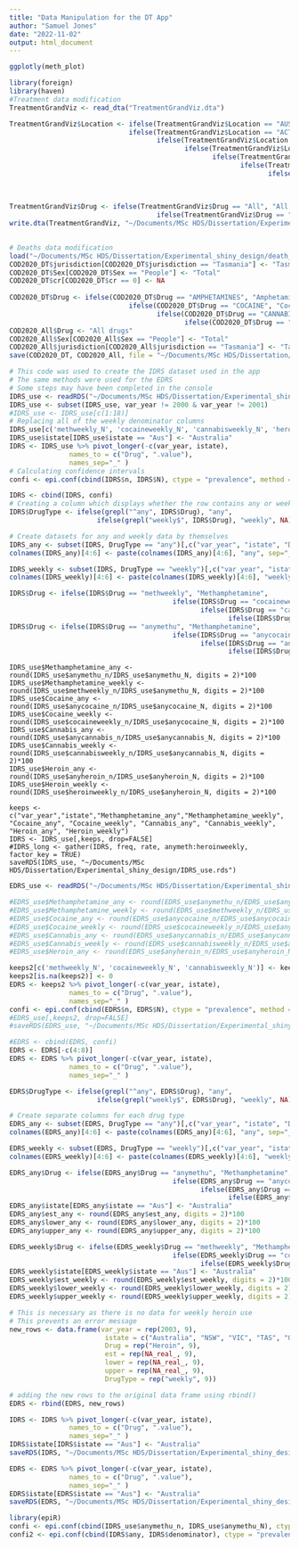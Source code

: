 ```yaml
---
title: "Data Manipulation for the DT App"
author: "Samuel Jones"
date: "2022-11-02"
output: html_document
---
```


```r
ggplotly(meth_plot)
```
```r
library(foreign)
library(haven)
#Treatment data modification
TreatmentGrandViz <- read_dta("TreatmentGrandViz.dta")

TreatmentGrandViz$Location <- ifelse(TreatmentGrandViz$Location == "AUS", "Australia",
                              ifelse(TreatmentGrandViz$Location == "ACT", "Australian Capital Territory",
                                     ifelse(TreatmentGrandViz$Location == "NSW", "New South Wales",
                                            ifelse(TreatmentGrandViz$Location == "NT", "Northern Territory",
                                                   ifelse(TreatmentGrandViz$Location == "WA", "Western Australia",
                                                          ifelse(TreatmentGrandViz$Location == "VIC", "Victoria",
                                                                 ifelse(TreatmentGrandViz$Location == "QLD", "Queensland", 
                                                                        ifelse(TreatmentGrandViz$Location == "SA", "South Australia", 
                                                                               ifelse(TreatmentGrandViz$Location == "TAS", "Tasmania*", TreatmentGrandViz$Location)))))))))
    
TreatmentGrandViz$Drug <- ifelse(TreatmentGrandViz$Drug == "All", "All drugs",
                                     ifelse(TreatmentGrandViz$Drug == "Amphetamine-type stimulant", "Amphetamine-type stimulants", TreatmentGrandViz$Drug))
write.dta(TreatmentGrandViz, "~/Documents/MSc HDS/Dissertation/Experimental_shiny_design/TreatmentGrandViz.dta")
  
```
```r
# Deaths data modification
load("~/Documents/MSc HDS/Dissertation/Experimental_shiny_design/death_2020.Rdata")
COD2020_DT$jurisdiction[COD2020_DT$jurisdiction == "Tasmania"] <- "Tasmania*"
COD2020_DT$Sex[COD2020_DT$Sex == "People"] <- "Total"
COD2020_DT$cr[COD2020_DT$cr == 0] <- NA
    
COD2020_DT$Drug <- ifelse(COD2020_DT$Drug == "AMPHETAMINES", "Amphetamine-type stimulants",
                              ifelse(COD2020_DT$Drug == "COCAINE", "Cocaine",
                                     ifelse(COD2020_DT$Drug == "CANNABINOIDS", "Cannabinoids",
                                            ifelse(COD2020_DT$Drug == "heroin", "Heroin", COD2020_DT$Drug))))
COD2020_All$Drug <- "All drugs"
COD2020_All$Sex[COD2020_All$Sex == "People"] <- "Total"
COD2020_All$jurisdiction[COD2020_All$jurisdiction == "Tasmania"] <- "Tasmania*"
save(COD2020_DT, COD2020_All, file = "~/Documents/MSc HDS/Dissertation/Experimental_shiny_design/death_2020.Rdata")
```


```r
# This code was used to create the IDRS dataset used in the app
# The same methods were used for the EDRS
# Some steps may have been completed in the console
IDRS_use <- readRDS("~/Documents/MSc HDS/Dissertation/Experimental_shiny_design/IDRS_use.rds")
IDRS_use <- subset(IDRS_use, var_year != 2000 & var_year != 2001)
#IDRS_use <- IDRS_use[c(1:18)]
# Replacing all of the weekly denominator columns
IDRS_use[c('methweekly_N', 'cocaineweekly_N', 'cannabisweekly_N', 'heroinweekly_N')] <- IDRS_use[c('anymethu_N', 'anycocaine_N', 'anycannabis_N', 'anyheroin_N')]
IDRS_use$istate[IDRS_use$istate == "Aus"] <- "Australia"
IDRS <- IDRS_use %>% pivot_longer(-c(var_year, istate),
               names_to = c("Drug", ".value"), 
               names_sep="_" )
# Calculating confidence intervals
confi <- epi.conf(cbind(IDRS$n, IDRS$N), ctype = "prevalence", method = "exact", conf.level = 0.95)
```
```r
IDRS <- cbind(IDRS, confi)
# Creating a column which displays whether the row contains any or weekly data
IDRS$DrugType <- ifelse(grepl("^any", IDRS$Drug), "any", 
                      ifelse(grepl("weekly$", IDRS$Drug), "weekly", NA))

# Create datasets for any and weekly data by themselves
IDRS_any <- subset(IDRS, DrugType == "any")[,c("var_year", "istate", "Drug", "est", "lower", "upper")]
colnames(IDRS_any)[4:6] <- paste(colnames(IDRS_any)[4:6], "any", sep="_")

IDRS_weekly <- subset(IDRS, DrugType == "weekly")[,c("var_year", "istate", "Drug", "est", "lower", "upper")]
colnames(IDRS_weekly)[4:6] <- paste(colnames(IDRS_weekly)[4:6], "weekly", sep="_")
```
```r
IDRS$Drug <- ifelse(IDRS$Drug == "methweekly", "Methamphetamine",
                                         ifelse(IDRS$Drug == "cocaineweekly", "Cocaine",
                                                ifelse(IDRS$Drug == "cannabisweekly", "Cannabis", 
                                                       ifelse(IDRS$Drug == "heroinweekly", "Heroin", IDRS$Drug))))
IDRS$Drug <- ifelse(IDRS$Drug == "anymethu", "Methamphetamine",
                                         ifelse(IDRS$Drug == "anycocaine", "Cocaine",
                                                ifelse(IDRS$Drug == "anycannabis", "Cannabis", 
                                                       ifelse(IDRS$Drug == "anyheroin", "Heroin", IDRS$Drug))))
```
```
IDRS_use$Methamphetamine_any <- round(IDRS_use$anymethu_n/IDRS_use$anymethu_N, digits = 2)*100
IDRS_use$Methamphetamine_weekly <- round(IDRS_use$methweekly_n/IDRS_use$anymethu_N, digits = 2)*100
IDRS_use$Cocaine_any <- round(IDRS_use$anycocaine_n/IDRS_use$anycocaine_N, digits = 2)*100
IDRS_use$Cocaine_weekly <- round(IDRS_use$cocaineweekly_n/IDRS_use$anycocaine_N, digits = 2)*100
IDRS_use$Cannabis_any <- round(IDRS_use$anycannabis_n/IDRS_use$anycannabis_N, digits = 2)*100
IDRS_use$Cannabis_weekly <- round(IDRS_use$cannabisweekly_n/IDRS_use$anycannabis_N, digits = 2)*100
IDRS_use$Heroin_any <- round(IDRS_use$anyheroin_n/IDRS_use$anyheroin_N, digits = 2)*100
IDRS_use$Heroin_weekly <- round(IDRS_use$heroinweekly_n/IDRS_use$anyheroin_N, digits = 2)*100

keeps <- c("var_year","istate","Methamphetamine_any","Methamphetamine_weekly", "Cocaine_any", "Cocaine_weekly", "Cannabis_any", "Cannabis_weekly", "Heroin_any", "Heroin_weekly")
IDRS <- IDRS_use[,keeps, drop=FALSE]
#IDRS_long <- gather(IDRS, freq, rate, anymeth:heroinweekly, factor_key = TRUE)
saveRDS(IDRS_use, "~/Documents/MSc HDS/Dissertation/Experimental_shiny_design/IDRS_use.rds")

```

```r
EDRS_use <- readRDS("~/Documents/MSc HDS/Dissertation/Experimental_shiny_design/EDRS_use.rds")

```

```r
#EDRS_use$Methamphetamine_any <- round(EDRS_use$anymethu_n/EDRS_use$anymethu_N, digits = 2)*100
#EDRS_use$Methamphetamine_weekly <- round(EDRS_use$methweekly_n/EDRS_use$anymethu_N, digits = 2)*100
#EDRS_use$Cocaine_any <- round(EDRS_use$anycocaine_n/EDRS_use$anycocaine_N, digits = 2)*100
#EDRS_use$Cocaine_weekly <- round(EDRS_use$cocaineweekly_n/EDRS_use$anycocaine_N, digits = 2)*100
#EDRS_use$Cannabis_any <- round(EDRS_use$anycannabis_n/EDRS_use$anycannabis_N, digits = 2)*100
#EDRS_use$Cannabis_weekly <- round(EDRS_use$cannabisweekly_n/EDRS_use$anycannabis_N, digits = 2)*100
#EDRS_use$Heroin_any <- round(EDRS_use$anyheroin_n/EDRS_use$anyheroin_N, digits = 2)*100

keeps2[c('methweekly_N', 'cocaineweekly_N', 'cannabisweekly_N')] <- keeps2[c('anymethu_N', 'anycocaine_N', 'anycannabis_N')]
keeps2[is.na(keeps2)] <- 0
EDRS <- keeps2 %>% pivot_longer(-c(var_year, istate),
               names_to = c("Drug", ".value"), 
               names_sep="_" )
confi <- epi.conf(cbind(EDRS$n, EDRS$N), ctype = "prevalence", method = "exact", conf.level = 0.95)
#EDRS_use[,keeps2, drop=FALSE]
#saveRDS(EDRS_use, "~/Documents/MSc HDS/Dissertation/Experimental_shiny_design/EDRS_use.rds")
```
```r
#EDRS <- cbind(EDRS, confi)
EDRS <- EDRS[-c(4:8)]
EDRS <- EDRS %>% pivot_longer(-c(var_year, istate),
               names_to = c("Drug", ".value"), 
               names_sep="_" )
```
```r
EDRS$DrugType <- ifelse(grepl("^any", EDRS$Drug), "any", 
                      ifelse(grepl("weekly$", EDRS$Drug), "weekly", NA))

# Create separate columns for each drug type
EDRS_any <- subset(EDRS, DrugType == "any")[,c("var_year", "istate", "Drug", "est", "lower", "upper")]
colnames(EDRS_any)[4:6] <- paste(colnames(EDRS_any)[4:6], "any", sep="_")

EDRS_weekly <- subset(EDRS, DrugType == "weekly")[,c("var_year", "istate", "Drug", "est", "lower", "upper")]
colnames(EDRS_weekly)[4:6] <- paste(colnames(EDRS_weekly)[4:6], "weekly", sep="_")
```
```r
EDRS_any$Drug <- ifelse(EDRS_any$Drug == "anymethu", "Methamphetamine",
                                         ifelse(EDRS_any$Drug == "anycocaine", "Cocaine",
                                                ifelse(EDRS_any$Drug == "anycannabis", "Cannabis",
                                                       ifelse(EDRS_any$Drug == "anyheroin", "Heroin", EDRS_any$Drug))))
EDRS_any$istate[EDRS_any$istate == "Aus"] <- "Australia"
EDRS_any$est_any <- round(EDRS_any$est_any, digits = 2)*100
EDRS_any$lower_any <- round(EDRS_any$lower_any, digits = 2)*100
EDRS_any$upper_any <- round(EDRS_any$upper_any, digits = 2)*100
```
```r
EDRS_weekly$Drug <- ifelse(EDRS_weekly$Drug == "methweekly", "Methamphetamine",
                                         ifelse(EDRS_weekly$Drug == "cocaineweekly", "Cocaine",
                                                ifelse(EDRS_weekly$Drug == "cannabisweekly", "Cannabis", EDRS_weekly$Drug)))
EDRS_weekly$istate[EDRS_weekly$istate == "Aus"] <- "Australia"
EDRS_weekly$est_weekly <- round(EDRS_weekly$est_weekly, digits = 2)*100
EDRS_weekly$lower_weekly <- round(EDRS_weekly$lower_weekly, digits = 2)*100
EDRS_weekly$upper_weekly <- round(EDRS_weekly$upper_weekly, digits = 2)*100
```

```r
# This is necessary as there is no data for weekly heroin use
# This prevents an error message
new_rows <- data.frame(var_year = rep(2003, 9),
                        istate = c("Australia", "NSW", "VIC", "TAS", "QLD", "WA", "NT", "ACT", "SA"),
                        Drug = rep("Heroin", 9),
                        est = rep(NA_real_, 9),
                        lower = rep(NA_real_, 9),
                        upper = rep(NA_real_, 9),
                        DrugType = rep("weekly", 9))

# adding the new rows to the original data frame using rbind()
EDRS <- rbind(EDRS, new_rows)

```

```r
IDRS <- IDRS %>% pivot_longer(-c(var_year, istate),
               names_to = c("Drug", ".value"), 
               names_sep="_" )
IDRS$istate[IDRS$istate == "Aus"] <- "Australia"
saveRDS(IDRS, "~/Documents/MSc HDS/Dissertation/Experimental_shiny_design/IDRS.rds")

```
```r
EDRS <- EDRS %>% pivot_longer(-c(var_year, istate),
               names_to = c("Drug", ".value"), 
               names_sep="_" )
EDRS$istate[EDRS$istate == "Aus"] <- "Australia"
saveRDS(EDRS, "~/Documents/MSc HDS/Dissertation/Experimental_shiny_design/EDRS.rds")

```
```r
library(epiR)
confi <- epi.conf(cbind(IDRS_use$anymethu_n, IDRS_use$anymethu_N), ctype = "prevalence", method = "exact", conf.level = 0.95)
confi2 <- epi.conf(cbind(IDRS$any, IDRS$denominator), ctype = "prevalence", method = "exact", conf.level = 0.85)
```
```r

```